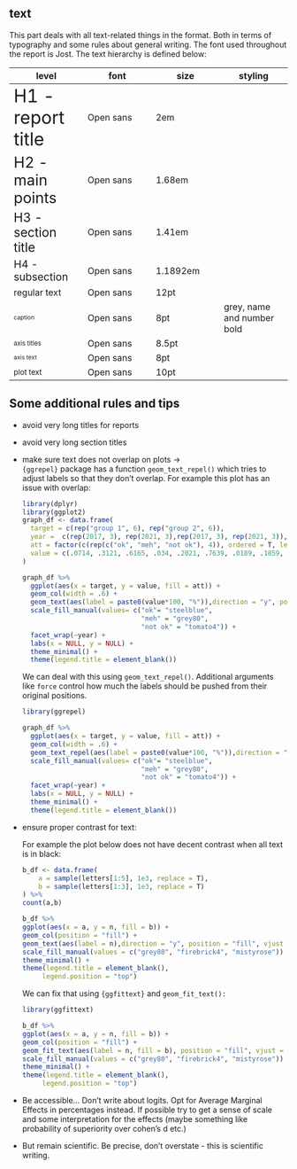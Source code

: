 ## text

This part deals with all text-related things in the format. Both in terms of typography and some rules about general writing. The font used throughout the report is Jost. The text hierarchy is defined below:

| level | font | size | styling |
|-------------------|------------------|------------------|------------------|
| [H1 - report title]{style="font-size: 2.0em;"} | Open sans | 2em |  |
| [H2 - main points]{style="font-size: 1.68em;"} | Open sans | 1.68em |  |
| [H3 - section title]{style="font-size: 1.41em;"} | Open sans | 1.41em |  |
| [H4 - subsection]{style="font-size: 1.189em; font-weight bold;"} | Open sans | 1.1892em |  |
| regular text | Open sans | 12pt |  |
| [caption]{style="font-size: 8pt;"} | Open sans | 8pt | grey, name and number bold |
| [axis titles]{style="font-size: 8.5pt;"} | Open sans | 8.5pt |  |
| [axis text]{style="font-size: 8pt;"} | Open sans | 8pt |  |
| [plot text]{style="font-size: 10pt;"} | Open sans | 10pt |  |

## Some additional rules and tips

-   avoid very long titles for reports

-   avoid very long section titles

-   make sure text does not overlap on plots -\>\
    `{ggrepel}` package has a function `geom_text_repel()` which tries to adjust labels so that they don't overlap. For example this plot has an issue with overlap:

    ```r
    library(dplyr)
    library(ggplot2)
    graph_df <- data.frame(
      target = c(rep("group 1", 6), rep("group 2", 6)),
      year =  c(rep(2017, 3), rep(2021, 3),rep(2017, 3), rep(2021, 3)),
      att = factor(c(rep(c("ok", "meh", "not ok"), 4)), ordered = T, levels = c("ok", "meh", "not ok")),
      value = c(.0714, .3121, .6165, .034, .2021, .7639, .0189, .1859, .7952, .0103, .0964, .8933)
    )

    graph_df %>%
      ggplot(aes(x = target, y = value, fill = att)) +
      geom_col(width = .6) +
      geom_text(aes(label = paste0(value*100, "%")),direction = "y", position = position_stack(vjust = .5)) +
      scale_fill_manual(values= c("ok"= "steelblue",
                                  "meh" = "grey80",
                                  "not ok" = "tomato4")) +
      facet_wrap(~year) +
      labs(x = NULL, y = NULL) +
      theme_minimal() +
      theme(legend.title = element_blank())
    ```

    We can deal with this using `geom_text_repel()`. Additional arguments like `force` control how much the labels should be pushed from their original positions.

    ```r
    library(ggrepel)

    graph_df %>%
      ggplot(aes(x = target, y = value, fill = att)) +
      geom_col(width = .6) +
      geom_text_repel(aes(label = paste0(value*100, "%")),direction = "y", position = position_stack(vjust = .5)) +
      scale_fill_manual(values= c("ok"= "steelblue",
                                  "meh" = "grey80",
                                  "not ok" = "tomato4")) +
      facet_wrap(~year) +
      labs(x = NULL, y = NULL) +
      theme_minimal() +
      theme(legend.title = element_blank())
    ```

-   ensure proper contrast for text:

    For example the plot below does not have decent contrast when all text is in black:

    ```r
    b_df <- data.frame(
        a = sample(letters[1:5], 1e3, replace = T),
        b = sample(letters[1:3], 1e3, replace = T)
    ) %>%
    count(a,b)

    b_df %>%
    ggplot(aes(x = a, y = n, fill = b)) +
    geom_col(position = "fill") +
    geom_text(aes(label = n),direction = "y", position = "fill", vjust = 2) +
    scale_fill_manual(values = c("grey80", "firebrick4", "mistyrose")) +
    theme_minimal() +
    theme(legend.title = element_blank(),
         legend.position = "top")
    ```

    We can fix that using `{ggfittext}` and `geom_fit_text():`

    ```r
    library(ggfittext)

    b_df %>%
    ggplot(aes(x = a, y = n, fill = b)) +
    geom_col(position = "fill") +
    geom_fit_text(aes(label = n, fill = b), position = "fill", vjust = 2, contrast = TRUE, show_guide = FALSE) +
    scale_fill_manual(values = c("grey80", "firebrick4", "mistyrose")) +
    theme_minimal() +
    theme(legend.title = element_blank(),
         legend.position = "top")
    ```

-   Be accessible... Don't write about logits. Opt for Average Marginal Effects in percentages instead. If possible try to get a sense of scale and some interpretation for the effects (maybe something like probability of superiority over cohen's d etc.)

-   But remain scientific. Be precise, don't overstate - this is scientific writing.